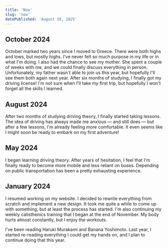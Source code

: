 ```yaml
---
title: 'Now'
slug: 'now'
datePublished: 'August 18, 2025'
---
```


## October 2024

October marked two years since I moved to Greece. There were both highs and
lows, but mostly highs. I've never felt so much purpose in my life or in what
I'm doing. I also had the chance to see my mother. She spent a couple of weeks
with me, and we could finally discuss everything in person. Unfortunately, my
father wasn't able to join us this year, but hopefully I'll see them both again
next year. After six months of studying, I finally got my driving license! I'm
not sure when I'll take my first trip, but hopefully I won't forget all the
skills I learned.

## August 2024

After two months of studying driving theory, I finally started taking lessons.
The idea of driving has always made me anxious — and still does — but after a
few lessons, I'm already feeling more comfortable. It even seems like I might
soon be ready to embark on my first adventure!

## May 2024

I began learning driving theory. After years of hesitation, I feel that I'm
finally ready to become more mobile and less reliant on buses. Depending on
public transportation has been a pretty exhausting experience.

## January 2024

I resumed working on my website. I decided to rewrite everything from scratch
and implement a new design. It took me quite a while to come up with something,
but at least the process has started. I'm also continuing my weekly calisthenics
training that I began at the end of November. My body hurts almost constantly,
but I enjoy the workouts.

I've been reading Haruki Murakami and Banana Yoshimoto. Last year, I started
re-reading everything I could get my hands on, and I plan to continue doing that
this year.
